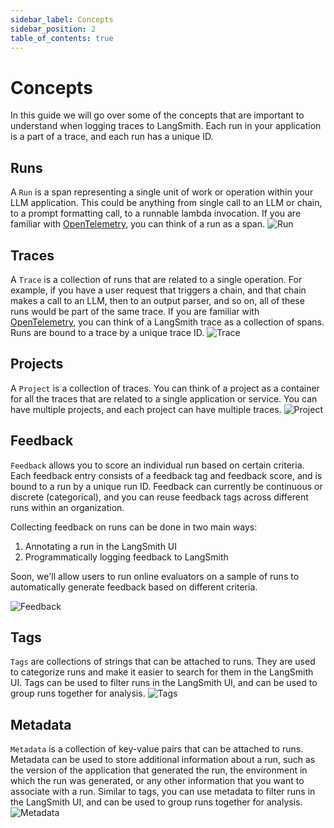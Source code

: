 ```yaml
---
sidebar_label: Concepts
sidebar_position: 2
table_of_contents: true
---
```



# Concepts

In this guide we will go over some of the concepts that are important to understand when logging traces to LangSmith. Each run in your application is a part of a trace, and each run has a unique ID.

## Runs
A `Run` is a span representing a single unit of work or operation within your LLM application. This could be anything from single call to an LLM or chain, to a prompt formatting call, to a runnable lambda invocation. If you are familiar with [OpenTelemetry](https://opentelemetry.io/), you can think of a run as a span.
![Run](static/concepts/run.png)

## Traces
A `Trace` is a collection of runs that are related to a single operation. For example, if you have a user request that triggers a chain, and that chain makes a call to an LLM, then to an output parser, and so on, all of these runs would be part of the same trace. If you are familiar with [OpenTelemetry](https://opentelemetry.io/), you can think of a LangSmith trace as a collection of spans. Runs are bound to a trace by a unique trace ID.
![Trace](static/concepts/trace.png)

## Projects
A `Project` is a collection of traces. You can think of a project as a container for all the traces that are related to a single application or service. You can have multiple projects, and each project can have multiple traces.
![Project](static/concepts/project.png)

## Feedback
`Feedback` allows you to score an individual run based on certain criteria.
Each feedback entry consists of a feedback tag and feedback score, and is bound to a run by a unique run ID.
Feedback can currently be continuous or discrete (categorical), and you can reuse feedback tags across different runs within an organization.

Collecting feedback on runs can be done in two main ways:
1. Annotating a run in the LangSmith UI
2. Programmatically logging feedback to LangSmith

Soon, we'll allow users to run online evaluators on a sample of runs to automatically generate feedback based on different criteria.

![Feedback](static/concepts/feedback.png)

## Tags

`Tags` are collections of strings that can be attached to runs. They are used to categorize runs and make it easier to search for them in the LangSmith UI. Tags can be used to filter runs in the LangSmith UI, and can be used to group runs together for analysis.
![Tags](static/concepts/tags.png)

## Metadata
`Metadata` is a collection of key-value pairs that can be attached to runs. Metadata can be used to store additional information about a run, such as the version of the application that generated the run, the environment in which the run was generated, or any other information that you want to associate with a run.
Similar to tags, you can use metadata to filter runs in the LangSmith UI, and can be used to group runs together for analysis.
![Metadata](static/concepts/metadata.png)